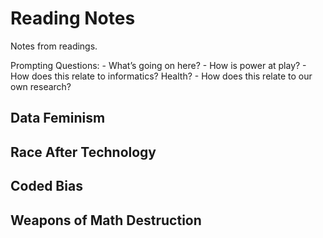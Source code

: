 # Reading Notes {#readingnotes}

Notes from readings.

Prompting Questions:
- What's going on here?
- How is power at play?
- How does this relate to informatics? Health?
- How does this relate to our own research?


## Data Feminism {#datafem}


## Race After Technology {#raceaftertech}


## Coded Bias {#codedbias}


## Weapons of Math Destruction {#womd}

